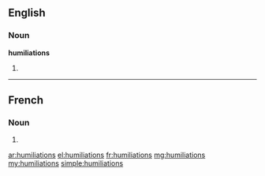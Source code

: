 ==English==

===Noun===
'''humiliations'''

# {{plural of|humiliation}}

----

==French==

===Noun===
{{head|fr|plural}} {{f|p}}

# {{plural of|humiliation|lang=fr}}

[[ar:humiliations]]
[[el:humiliations]]
[[fr:humiliations]]
[[mg:humiliations]]
[[my:humiliations]]
[[simple:humiliations]]
